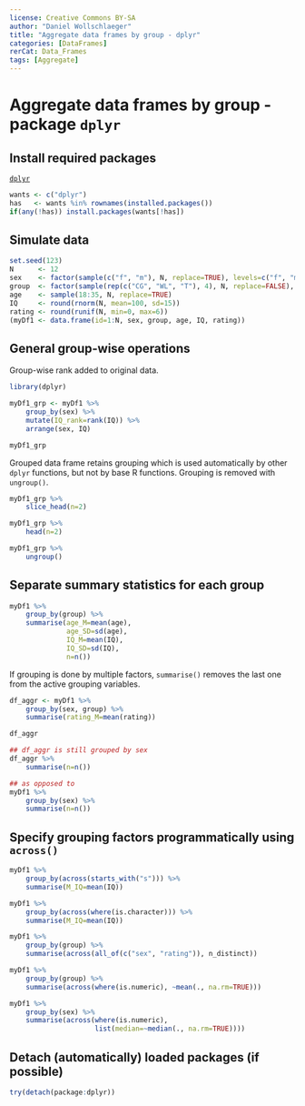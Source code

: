 ```yaml
---
license: Creative Commons BY-SA
author: "Daniel Wollschlaeger"
title: "Aggregate data frames by group - dplyr"
categories: [DataFrames]
rerCat: Data_Frames
tags: [Aggregate]
---
```


Aggregate data frames by group - package `dplyr`
=========================

Install required packages
-------------------------

[`dplyr`](https://cran.r-project.org/package=dplyr)

```r
wants <- c("dplyr")
has   <- wants %in% rownames(installed.packages())
if(any(!has)) install.packages(wants[!has])
```

Simulate data
-------------------------

```r
set.seed(123)
N      <- 12
sex    <- factor(sample(c("f", "m"), N, replace=TRUE), levels=c("f", "m"))
group  <- factor(sample(rep(c("CG", "WL", "T"), 4), N, replace=FALSE), levels=c("CG", "WL", "T"))
age    <- sample(18:35, N, replace=TRUE)
IQ     <- round(rnorm(N, mean=100, sd=15))
rating <- round(runif(N, min=0, max=6))
(myDf1 <- data.frame(id=1:N, sex, group, age, IQ, rating))
```

General group-wise operations
-------------------------

Group-wise rank added to original data.

```r
library(dplyr)

myDf1_grp <- myDf1 %>%
    group_by(sex) %>%
    mutate(IQ_rank=rank(IQ)) %>%
    arrange(sex, IQ)

myDf1_grp
```

Grouped data frame retains grouping which is used automatically by other `dplyr` functions, but not by base R functions. Grouping is removed with `ungroup()`.

```r
myDf1_grp %>%
    slice_head(n=2)

myDf1_grp %>%
    head(n=2)

myDf1_grp %>%
    ungroup()
```

Separate summary statistics for each group
-------------------------

```r
myDf1 %>%
    group_by(group) %>%
    summarise(age_M=mean(age),
              age_SD=sd(age),
              IQ_M=mean(IQ),
              IQ_SD=sd(IQ),
              n=n())
```

If grouping is done by multiple factors, `summarise()` removes the last one from the active grouping variables.

```r
df_aggr <- myDf1 %>%
    group_by(sex, group) %>%
    summarise(rating_M=mean(rating))

df_aggr

## df_aggr is still grouped by sex
df_aggr %>%
    summarise(n=n())

## as opposed to
myDf1 %>%
    group_by(sex) %>%
    summarise(n=n())
```

Specify grouping factors programmatically using `across()`
-------------------------

```r
myDf1 %>%
    group_by(across(starts_with("s"))) %>%
    summarise(M_IQ=mean(IQ))
```

```r
myDf1 %>%
    group_by(across(where(is.character))) %>%
    summarise(M_IQ=mean(IQ))
```

```r
myDf1 %>%
    group_by(group) %>%
    summarise(across(all_of(c("sex", "rating")), n_distinct))
```

```r
myDf1 %>%
    group_by(group) %>%
    summarise(across(where(is.numeric), ~mean(., na.rm=TRUE)))
```

```r
myDf1 %>%
    group_by(sex) %>%
    summarise(across(where(is.numeric),
                     list(median=~median(., na.rm=TRUE))))
```

Detach (automatically) loaded packages (if possible)
-------------------------

```r
try(detach(package:dplyr))
```
